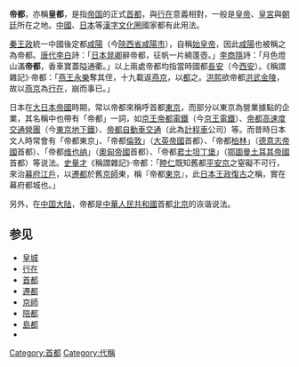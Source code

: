 {{otheruses|subject=“帝都”词的解释|other=被在中国大陆互联网上戏称为“帝都”的城市|北京市}}
'''帝都'''，亦稱'''皇都'''，是指[[帝国|帝国]]的正式[[首都|首都]]，與[[行在|行在]]意義相對，一般是[[皇帝|皇帝]]、[[皇宮|皇宮]]與[[朝廷|朝廷]]所在之地。[[中國|中國]]、[[日本|日本]]等[[漢字文化圈|漢字文化圈]]國家都有此用法。

[[秦王政|秦王政]]統一中國後定都[[咸陽|咸陽]]（今[[陝西省|陝西省]][[咸陽市|咸陽市]]），自稱[[始皇帝|始皇帝]]，因此[[咸陽|咸陽]]也被稱之為帝都。[[唐朝|唐代]][[李白|李白]]詩：「[[日本|日本]][[晁衡|晁卿]]辭帝都，征帆一片繞蓬壺。」[[李商隱|李商隱]]詩：「月色燈山滿'''帝都'''，香車寶蓋隘通衢。」以上兩處帝都均指當時國都[[長安|長安]]（今[[西安市|西安]]）。《稱謂雜記》·帝都：「[[明成祖|燕王永樂]]奪其侄，十九載返[[順天府|燕京]]，以[[都|都]]之。[[明仁宗|洪熙]]欲帝都[[朱元璋|洪武]][[順天府|金陵]]，故以[[燕京|燕京]]為[[行在|行在]]，崩而事已。」

日本在[[大日本帝國|大日本帝國]]時期，常以帝都來稱呼首都[[東京|東京]]，而部分以東京為營業據點的企業，其名稱中也帶有「帝都」一詞，如[[京王帝都電鐵|京王帝都電鐵]]（今[[京王電鐵|京王電鐵]]）、[[帝都高速度交通營團|帝都高速度交通營團]]（今[[東京地下鐵|東京地下鐵]]）、[[帝都自動車交通|帝都自動車交通]]（此為[[計程車|計程車]]公司）等。而昔時日本文人時常會有「帝都東京」、「帝都[[倫敦|倫敦]]」（[[大英帝國|大英帝國]]首都）、「帝都[[柏林|柏林]]」（[[德意志帝國|德意志帝國]]首都）、「帝都[[维也纳|维也纳]]」（[[奧匈帝國|奧匈帝國]]首都）、「帝都[[君士坦丁堡|君士坦丁堡]]」（[[鄂圖曼土耳其帝國|鄂圖曼土耳其帝國]]首都）等说法。[[史量才|史量才]]《稱謂雜記》·帝都：「[[睦仁|睦仁]]既知舊都[[平安京|平安京]]之窒礙不可行，來治[[幕府_(日本)|幕府]][[江戶|江戶]]，以[[遷都|遷都]]於舊[[京師|京師]]東，稱『帝都[[東京|東京]]』，此[[大日本帝國|日本]][[王政復古|王政復古]]之稱，實在幕府都城也。」 

另外，在[[中国大陆|中国大陆]]，帝都是[[中華人民共和國|中華人民共和國]]首都[[北京|北京]]的诙谐说法。

==参见==
* [[皇城|皇城]]
* [[行在|行在]]
* [[首都|首都]]
* [[遷都|遷都]]
* [[京師|京師]]
* [[陪都|陪都]]
* [[島都|島都]]
* {{link-de|君主京師|Residenzstadt}}

[[Category:首都|Category:首都]]
[[Category:代稱|Category:代稱]]